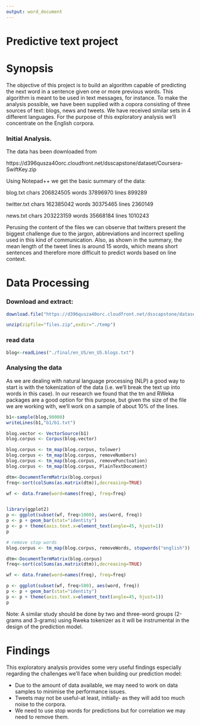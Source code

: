 ---
output: word_document
---
Predictive text project
======================================================================

# Synopsis

The objective of this project is to build an algorithm capable of predicting the next word in a sentence given one or more previous words. This algorithm is meant to be used in text messages, for instance.
To make the analysis possible, we have been supplied with a copora consisting of three sources of text: blogs, news and tweets. 
We have received similar sets in 4 different languages. For the purpose of this exploratory analysis we'll concentrate on the English corpora.

### Initial Analysis.

The data has been downloaded from 

https://d396qusza40orc.cloudfront.net/dsscapstone/dataset/Coursera-SwiftKey.zip

Using Notepad++ we get the basic summary of the data:

blog.txt
chars 206824505
words 37896970
lines 899289

twitter.txt
chars 162385042
words 30375465
lines 2360149

news.txt
chars 203223159
words 35668184
lines 1010243

Perusing the content of the files we can observe that twitters present the biggest challenge due to the jargon, abbreviations and incorrect spelling used in this kind of communication.
Also, as shown in the summary, the mean length of the tweet lines is around 15 words, which means short sentences and therefore more difficult to predict words based on line context.


# Data Processing

### Download and extract:

```{r eval=FALSE}
download.file("https://d396qusza40orc.cloudfront.net/dsscapstone/dataset/Coursera-SwiftKey.zip",temp)

unzip(zipfile="files.zip",exdir="./temp")
```

### read data

```{r eval=FALSE}
blog<-readLines("./final/en_US/en_US.blogs.txt")
```

### Analysing the data

As we are dealing with natural language processing (NLP) a good way to start is with the tokenization of the data (i.e. we'll break the text up into words in this case).
In our research we found that the tm and RWeka packages are a good option for this purpose, but given the size of the file we are working with, we'll work on a sample of about 10% of the lines.

```{r eval=FALSE}

b1<-sample(blog,90000)
writeLines(b1,"b1/b1.txt")

blog.vector <- VectorSource(b1)
blog.corpus <- Corpus(blog.vector)

blog.corpus <- tm_map(blog.corpus, tolower)
blog.corpus <- tm_map(blog.corpus, removeNumbers)
blog.corpus <- tm_map(blog.corpus, removePunctuation)
blog.corpus <- tm_map(blog.corpus, PlainTextDocument)

dtm<-DocumentTermMatrix(blog.corpus)
freq<-sort(colSums(as.matrix(dtm)),decreasing=TRUE)

wf <- data.frame(word=names(freq), freq=freq)


library(ggplot2)
p <- ggplot(subset(wf, freq>1000), aes(word, freq))
p <- p + geom_bar(stat="identity")
p <- p + theme(axis.text.x=element_text(angle=45, hjust=1))
p

# remove stop words
blog.corpus <- tm_map(blog.corpus, removeWords, stopwords("english"))

dtm<-DocumentTermMatrix(blog.corpus)
freq<-sort(colSums(as.matrix(dtm)),decreasing=TRUE)

wf <- data.frame(word=names(freq), freq=freq)

p <- ggplot(subset(wf, freq>500), aes(word, freq))
p <- p + geom_bar(stat="identity")
p <- p + theme(axis.text.x=element_text(angle=45, hjust=1))
p

```

Note: A similar study should be done by two and three-word groups (2-grams and 3-grams) using Rweka tokenizer as it will be instrumental in the design of the prediction model. 

# Findings

This exploratory analysis provides some very useful findings especially regarding the challenges we'll face when building our prediction model:

* Due to the amount of data available, we may need to work on data samples to minimise the performance issues.
* Tweets may not be useful-at least, initially- as they will add too much noise to the corpora.
* We need to use stop words for predictions but for correlation we may need to remove them.
 






